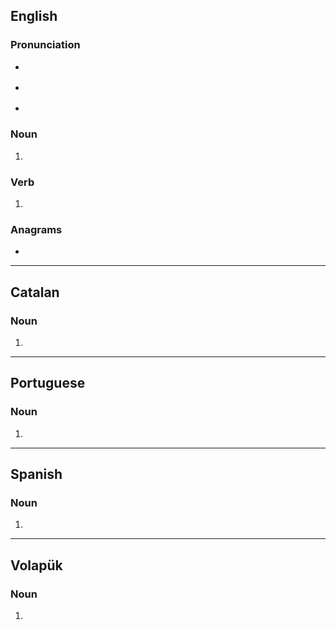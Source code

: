 ==English==

===Pronunciation===
* {{a|RP}} {{IPA|/bəʊdz/|lang=en}}
* {{a|GenAm}} {{IPA|/boʊdz/|lang=en}}
* {{rhymes|əʊdz|lang=en}}

===Noun===
{{head|en|noun form}}

# {{plural of|bode|lang=en}}

===Verb===
{{head|en|verb form}}

# {{en-third-person singular of|bode}}

===Anagrams===
* {{anagrams|en|a=bdeos|Debos}}

----

==Catalan==

===Noun===
{{head|ca|noun form}}

# {{plural of|boda|lang=ca}}

----

==Portuguese==

===Noun===
{{head|pt|noun plural form}}

# {{plural of|bode|lang=pt}}

----

==Spanish==

===Noun===
{{head|es|noun plural form}}

# {{plural of|bode|lang=es}}

----

==Volapük==

===Noun===
{{head|vo|noun form}}

# {{inflection of|bod||dat|p|lang=vo}}